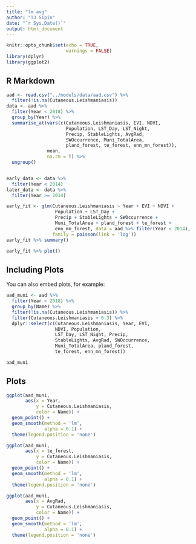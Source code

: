 ```yaml
---
title: "lm avg"
author: "TJ Sipin"
date: "`r Sys.Date()`"
output: html_document
---
```


```r
knitr::opts_chunk$set(echo = TRUE,
                      warnings = FALSE)
library(dplyr)
library(ggplot2)
```

## R Markdown

```r
aad <- read.csv("../models/data/aad.csv") %>% 
  filter(!is.na(Cutaneous.Leishmaniasis))
data <- aad %>% 
  filter(Year < 2018) %>% 
  group_by(Year) %>% 
  summarise_at(vars(c(Cutaneous.Leishmaniasis, EVI, NDVI,
                      Population, LST_Day, LST_Night,
                      Precip, StableLights, AvgRad,
                      SWOccurrence, Muni_TotalArea, 
                      pland_forest, te_forest, enn_mn_forest)), 
               mean,
               na.rm = T) %>% 
  ungroup()


early_data <- data %>% 
  filter(Year < 2014)
later_data <- data %>% 
  filter(Year >= 2014)


```

```r
early_fit <- glm(Cutaneous.Leishmaniasis ~ Year + EVI + NDVI + 
                  Population + LST_Day + 
                  Precip + StableLights + SWOccurrence + 
                  Muni_TotalArea + pland_forest + te_forest + 
                  enn_mn_forest, data = aad %>% filter(Year < 2014),
                 family = poisson(link = 'log'))
early_fit %>% summary()

early_fit %>% plot()

```

## Including Plots

You can also embed plots, for example:

```r
aad_muni <- aad %>% 
  filter(Year < 2018) %>% 
  group_by(Name) %>% 
  filter(!is.na(Cutaneous.Leishmaniasis)) %>% 
  filter(Cutaneous.Leishmaniasis > 0.3) %>% 
  dplyr::select(c(Cutaneous.Leishmaniasis, Year, EVI, 
                  NDVI, Population, 
                  LST_Day, LST_Night, Precip, 
                  StableLights, AvgRad, SWOccurrence,
                  Muni_TotalArea, pland_forest, 
                  te_forest, enn_mn_forest))

aad_muni
```

## Plots
```r
ggplot(aad_muni,
       aes(x = Year,
           y = Cutaneous.Leishmaniasis,
           color = Name)) + 
  geom_point() + 
  geom_smooth(method = 'lm',
              alpha = 0.1) +
  theme(legend.position = 'none')
```

```r
ggplot(aad_muni,
       aes(x = te_forest,
           y = Cutaneous.Leishmaniasis,
           color = Name)) + 
  geom_point() + 
  geom_smooth(method = 'lm',
              alpha = 0.1) +
  theme(legend.position = 'none')
```

```r
ggplot(aad_muni,
       aes(x = AvgRad,
           y = Cutaneous.Leishmaniasis, 
           color = Name)) + 
  geom_point() + 
  geom_smooth(method = 'lm',
              alpha = 0.1) +
  theme(legend.position = 'none')
```

